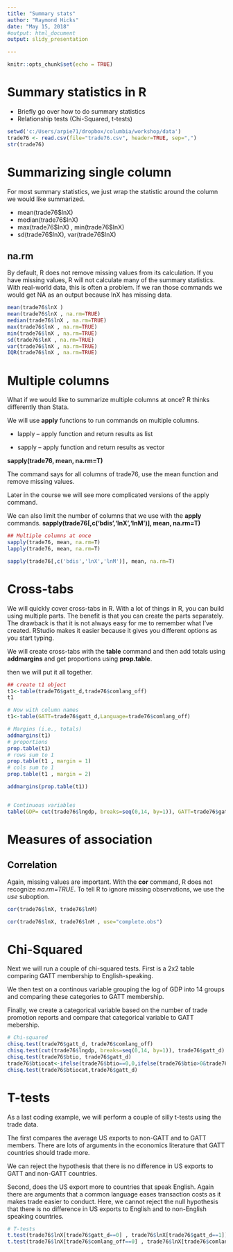 ---
title: "Summary stats"
author: "Raymond Hicks"
date: "May 15, 2018"
#output: html_document
output: slidy_presentation

---

```{r setup, include=FALSE}
knitr::opts_chunk$set(echo = TRUE)
```
# Summary statistics in R
- Briefly go over how to do summary statistics
- Relationship tests (Chi-Squared, t-tests)

``` {r setup example data}
setwd('c:/Users/arpie71/dropbox/columbia/workshop/data')
trade76 <- read.csv(file="trade76.csv", header=TRUE, sep=",")
str(trade76)
```

# Summarizing single column
For most summary statistics, we just wrap the statistic around the column we would like summarized. 

- mean(trade76$lnX)
- median(trade76$lnX)
- max(trade76\$lnX) , min(trade76\$lnX)
- sd(trade76\$lnX), var(trade76\$lnX)


## na.rm
By default, R does not remove missing values from its calculation. If you have missing values, R will not calculate many of the summary statistics.
With real-world data, this is often a problem. If we ran those commands we would get NA as an output because lnX has missing data.

``` {r sumstats}
mean(trade76$lnX )
mean(trade76$lnX , na.rm=TRUE)
median(trade76$lnX , na.rm=TRUE)
max(trade76$lnX , na.rm=TRUE)
min(trade76$lnX , na.rm=TRUE)
sd(trade76$lnX , na.rm=TRUE) 
var(trade76$lnX , na.rm=TRUE)
IQR(trade76$lnX , na.rm=TRUE)

```

# Multiple columns
What if we would like to summarize multiple columns at once?
R thinks differently than Stata. 

We will use <b>apply</b> functions to run commands on multiple columns.

- lapply
-- apply function and return results as list

- sapply
-- apply function and return results as vector

<b>sapply(trade76, mean, na.rm=T)</b>

The command says for all columns of trade76, use the mean function and remove missing values.

Later in the course we will see more complicated versions of the apply command. 

We can also limit the number of columns that we use with the <b>apply</b> commands.
<b>sapply(trade76[,c('bdis','lnX','lnM')], mean, na.rm=T)</b>


```{r multiple columns}

## Multiple columns at once
sapply(trade76, mean, na.rm=T)
lapply(trade76, mean, na.rm=T)

sapply(trade76[,c('bdis','lnX','lnM')], mean, na.rm=T)
```


# Cross-tabs
We will quickly cover cross-tabs in R.
With a lot of things in R, you can build using multiple parts. 
The benefit is that you can create the parts separately. The drawback is that it is not always easy for me to remember what I've created. RStudio makes it easier because it gives you different options as you start typing.

We will create cross-tabs with the <b>table</b> command and then add totals using <b>addmargins</b> and get proportions using <b>prop.table</b>.

then we will put it all together.

``` {r cross-tabs}

## create t1 object
t1<-table(trade76$gatt_d,trade76$comlang_off)
t1

# Now with column names
t1<-table(GATT=trade76$gatt_d,Language=trade76$comlang_off)

# Margins (i.e., totals)
addmargins(t1)
# proportions
prop.table(t1)
# rows sum to 1
prop.table(t1 , margin = 1)
# cols sum to 1
prop.table(t1 , margin = 2)

addmargins(prop.table(t1))


# Continuous variables
table(GDP= cut(trade76$lngdp, breaks=seq(0,14, by=1)), GATT=trade76$gatt_d)

```

# Measures of association
## Correlation
Again, missing values are important.
With the <b>cor</b> command, R does not recognize <i>na.rm=TRUE</i>. To tell R to ignore missing observations, we use the <i>use</i> suboption.

``` {r correlation}
cor(trade76$lnX, trade76$lnM)

cor(trade76$lnX, trade76$lnM , use="complete.obs")

```


# Chi-Squared

Next we will run a couple of chi-squared tests. 
First is a 2x2 table comparing GATT membership to English-speaking.

We then test on a continous variable grouping the log of GDP into 14 groups and comparing these categories to GATT membership.

Finally, we create a categorical variable based on the number of trade promotion reports and compare that categorical variable to GATT mebership.

``` {r chi-squared}

# Chi-squared
chisq.test(trade76$gatt_d, trade76$comlang_off)
chisq.test(cut(trade76$lngdp, breaks=seq(0,14, by=1)), trade76$gatt_d)
chisq.test(trade76$btio, trade76$gatt_d)
trade76$btiocat<-ifelse(trade76$btio==0,0,ifelse(trade76$btio>0&trade76$btio<11,1,ifelse(trade76$btio>=11&trade76$btio<50,2,3)))
chisq.test(trade76$btiocat,trade76$gatt_d)
```

# T-tests
As a last coding example, we will perform a couple of silly t-tests using the trade data.

The first compares the average US exports to non-GATT and to GATT members.
There are lots of arguments in the economics literature that GATT countries should trade more.

We can reject the hypothesis that there is no difference in US exports to GATT and non-GATT countries.

Second, does the US export more to countries that speak English. 
Again there are arguments that a common language eases transaction costs as it makes trade easier to conduct. 
Here, we cannot reject the null hypothesis that there is no difference in US exports to English and to non-English speaking countries. 


``` {r t-tests}
# T-tests
t.test(trade76$lnX[trade76$gatt_d==0] , trade76$lnX[trade76$gatt_d==1])
t.test(trade76$lnX[trade76$comlang_off==0] , trade76$lnX[trade76$comlang_off==1])

```


